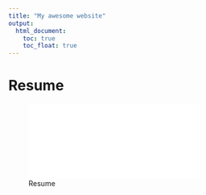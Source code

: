 ```yaml
---
title: "My awesome website"
output: 
  html_document:
    toc: true
    toc_float: true
---
```


# Resume



![Resume](./files/AliciaDagle_Resume.pdf){width=80%}